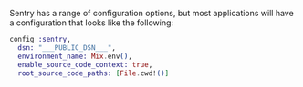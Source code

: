 Sentry has a range of configuration options, but most applications will have a configuration that looks like the following:


```elixir {filename:config/config.exs}
config :sentry,
  dsn: "___PUBLIC_DSN___",
  environment_name: Mix.env(),
  enable_source_code_context: true,
  root_source_code_paths: [File.cwd!()]
```
